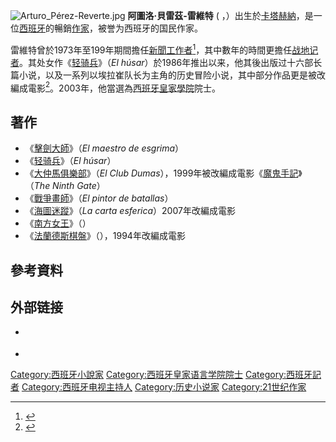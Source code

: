 {{noteTA
|1=zh-hans:阿图罗·佩雷斯-雷维特;zh-hant:阿圖洛·貝雷茲-雷維特;
}}
[[Image:Arturo_Pérez-Reverte.jpg|thumb]]
'''阿圖洛·貝雷茲-雷維特''' ( {{lang-es|Arturo Pérez-Reverte}}，{{bd|1951年|11月25日}}）出生於[[卡塔赫納_(西班牙)|卡塔赫納]]，是一位[[西班牙|西班牙]]的暢銷[[作家|作家]]，被誉为西班牙的国民作家。

雷維特曾於1973年至199年期間擔任[[新聞工作者|新聞工作者]]<ref>{{Cite web |url=http://www.perezreverte.com/biografia/ |title=Biografía |accessdate=2010-03-12 |archive-date=2018-09-08 |archive-url=https://web.archive.org/web/20180908130514/http://www.perezreverte.com/biografia/ |dead-url=no }}</ref>，其中數年的時間更擔任[[战地记者|战地记者]]。其处女作《[[轻骑兵_(小说)|轻骑兵]]》（''El húsar''）於1986年推出以来，他其後出版过十六部长篇小说，以及一系列以埃拉崔队长为主角的历史冒险小说，其中部分作品更是被改編成電影<ref>{{Cite web |url=http://www.imdb.com/name/nm0702416/ |title=Arturo Pérez-Reverte |accessdate=2010-03-12 |archive-date=2010-12-18 |archive-url=https://web.archive.org/web/20101218152610/http://www.imdb.com/name/nm0702416/ |dead-url=no }}</ref>。2003年，他當選為[[西班牙皇家學院|西班牙皇家學院]]院士。

==著作==
*《[[擊劍大師|擊劍大師]]》（''El maestro de esgrima''）
*《[[轻骑兵_(小说)|轻骑兵]]》（''El húsar''）
*《[[大仲馬俱樂部|大仲馬俱樂部]]》（''El Club Dumas''），1999年被改編成電影《[[魔鬼手記|魔鬼手記]]》（''The Ninth Gate''）
*《[[戰爭畫師|戰爭畫師]]》（''El pintor de batallas''）
*《[[海圖迷蹤|海圖迷蹤]]》（''La carta esferica''）2007年改編成電影
*《[[南方女王|南方女王]]》（{{lang|es|''La reina del sur''}}）
*《[[法蘭德斯棋盤|法蘭德斯棋盤]]》（{{lang|es|''La tabla de Flandes''}}），1994年改編成電影

==參考資料==
<references/>
==外部链接==
*{{Official website|http://www.perezreverte.com/}} {{es icon}}
*{{IMDb name|0702416}}
{{Authority control}}
[[Category:西班牙小說家|Category:西班牙小說家]]
[[Category:西班牙皇家语言学院院士|Category:西班牙皇家语言学院院士]]
[[Category:西班牙記者|Category:西班牙記者]]
[[Category:西班牙电视主持人|Category:西班牙电视主持人]]
[[Category:历史小说家|Category:历史小说家]]
[[Category:21世纪作家|Category:21世纪作家]]
